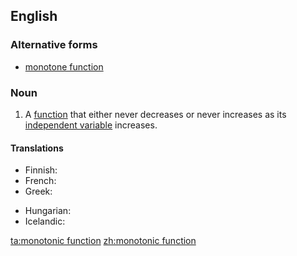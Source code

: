 ==English==

===Alternative forms===
*[[monotone function]]

===Noun===
{{en-noun}}
{{wikipedia}}

# {{context|mathematics|lang=en}} A [[function]] that either never decreases or never increases as its [[independent variable]] increases.

====Translations====
{{trans-top|type of function}}
* Finnish: {{t|fi|monotoninen funktio}}
* French: {{t|fr|fonction monotone|f}}
* Greek: {{t|el|μονότονη συνάρτηση|f}}
{{trans-mid}}
* Hungarian: {{t|hu|monoton függvény}}
* Icelandic: {{t|is|einhalla fall|n}}
{{trans-bottom}}

[[ta:monotonic function]]
[[zh:monotonic function]]
